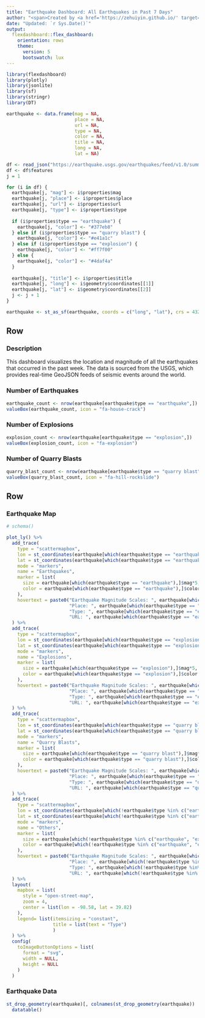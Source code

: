 ```yaml
---
title: "Earthquake Dashboard: All Earthquakes in Past 7 Days"
author: "<span>Created by <a href='https://zehuiyin.github.io/' target='_blank' style='color: white;'>Zehui Yin</a></span>"
date: "Updated: `r Sys.Date()`"
output:
  flexdashboard::flex_dashboard:
    orientation: rows
    theme:
      version: 5
      bootswatch: lux
---
```


```r
library(flexdashboard)
library(plotly)
library(jsonlite)
library(sf)
library(stringr)
library(DT)

earthquake <- data.frame(mag = NA,
                         place = NA,
                         url = NA,
                         type = NA,
                         color = NA,
                         title = NA,
                         long = NA,
                         lat = NA)

df <- read_json("https://earthquake.usgs.gov/earthquakes/feed/v1.0/summary/all_week.geojson")
df <- df$features
j = 1

for (i in df) {
  earthquake[j, "mag"] <- i$properties$mag
  earthquake[j, "place"] <- i$properties$place
  earthquake[j, "url"] <- i$properties$url
  earthquake[j, "type"] <- i$properties$type
  
  if (i$properties$type == "earthquake") {
    earthquake[j, "color"] <- "#377eb8"
  } else if (i$properties$type == "quarry blast") {
    earthquake[j, "color"] <- "#e41a1c"
  } else if (i$properties$type == "explosion") {
    earthquake[j, "color"] <- "#ff7f00"
  } else {
    earthquake[j, "color"] <- "#4daf4a"
  }
  
  earthquake[j, "title"] <- i$properties$title
  earthquake[j, "long"] <- i$geometry$coordinates[[1]]
  earthquake[j, "lat"] <- i$geometry$coordinates[[2]]
  j <- j + 1
}

earthquake <- st_as_sf(earthquake, coords = c("long", "lat"), crs = 4326)
```

Row {data-height=300}
-------------------------------------

### Description {data-width=400}

This dashboard visualizes the location and magnitude of all the earthquakes that occurred in the past week. The data is sourced from the USGS, which provides real-time GeoJSON feeds of seismic events around the world.

### Number of Earthquakes {data-width=200}

```r
earthquake_count <- nrow(earthquake[earthquake$type == "earthquake",])
valueBox(earthquake_count, icon = "fa-house-crack")
```

### Number of Explosions {data-width=200}

```r
explosion_count <- nrow(earthquake[earthquake$type == "explosion",])
valueBox(explosion_count, icon = "fa-explosion")
```

### Number of Quarry Blasts {data-width=200}

```r
quarry_blast_count <- nrow(earthquake[earthquake$type == "quarry blast",])
valueBox(quarry_blast_count, icon = "fa-hill-rockslide")
```

Row {data-height=1000}
-------------------------------------

### Earthquake Map {data-width=600}

```r
# schema()

plot_ly() %>%
  add_trace(
    type = "scattermapbox",
    lon = st_coordinates(earthquake[which(earthquake$type == "earthquake"),])[,1],
    lat = st_coordinates(earthquake[which(earthquake$type == "earthquake"),])[,2],
    mode = "markers",
    name = "Earthquakes",
    marker = list(
      size = earthquake[which(earthquake$type == "earthquake"),]$mag*5,
      color = earthquake[which(earthquake$type == "earthquake"),]$color
    ),
    hovertext = paste0("Earthquake Magnitude Scales: ", earthquake[which(earthquake$type == "earthquake"),]$mag, "\n",
                       "Place: ", earthquake[which(earthquake$type == "earthquake"),]$place, "\n",
                       "Type: ", earthquake[which(earthquake$type == "earthquake"),]$type, "\n",
                       "URL: ", earthquake[which(earthquake$type == "earthquake"),]$url)
  ) %>%
  add_trace(
    type = "scattermapbox",
    lon = st_coordinates(earthquake[which(earthquake$type == "explosion"),])[,1],
    lat = st_coordinates(earthquake[which(earthquake$type == "explosion"),])[,2],
    mode = "markers",
    name = "Explosions",
    marker = list(
      size = earthquake[which(earthquake$type == "explosion"),]$mag*5,
      color = earthquake[which(earthquake$type == "explosion"),]$color
    ),
    hovertext = paste0("Earthquake Magnitude Scales: ", earthquake[which(earthquake$type == "explosion"),]$mag, "\n",
                       "Place: ", earthquake[which(earthquake$type == "explosion"),]$place, "\n",
                       "Type: ", earthquake[which(earthquake$type == "explosion"),]$type, "\n",
                       "URL: ", earthquake[which(earthquake$type == "explosion"),]$url)
  ) %>%
  add_trace(
    type = "scattermapbox",
    lon = st_coordinates(earthquake[which(earthquake$type == "quarry blast"),])[,1],
    lat = st_coordinates(earthquake[which(earthquake$type == "quarry blast"),])[,2],
    mode = "markers",
    name = "Quarry Blasts",
    marker = list(
      size = earthquake[which(earthquake$type == "quarry blast"),]$mag*5,
      color = earthquake[which(earthquake$type == "quarry blast"),]$color
    ),
    hovertext = paste0("Earthquake Magnitude Scales: ", earthquake[which(earthquake$type == "quarry blast"),]$mag, "\n",
                       "Place: ", earthquake[which(earthquake$type == "quarry blast"),]$place, "\n",
                       "Type: ", earthquake[which(earthquake$type == "quarry blast"),]$type, "\n",
                       "URL: ", earthquake[which(earthquake$type == "quarry blast"),]$url)
  ) %>%
  add_trace(
    type = "scattermapbox",
    lon = st_coordinates(earthquake[which(!earthquake$type %in% c("earthquake", "explosion", "quarry blast")),])[,1],
    lat = st_coordinates(earthquake[which(!earthquake$type %in% c("earthquake", "explosion", "quarry blast")),])[,2],
    mode = "markers",
    name = "Others",
    marker = list(
      size = earthquake[which(!earthquake$type %in% c("earthquake", "explosion", "quarry blast")),]$mag*5,
      color = earthquake[which(!earthquake$type %in% c("earthquake", "explosion", "quarry blast")),]$color
    ),
    hovertext = paste0("Earthquake Magnitude Scales: ", earthquake[which(!earthquake$type %in% c("earthquake", "explosion", "quarry blast")),]$mag, "\n",
                       "Place: ", earthquake[which(!earthquake$type %in% c("earthquake", "explosion", "quarry blast")),]$place, "\n",
                       "Type: ", earthquake[which(!earthquake$type %in% c("earthquake", "explosion", "quarry blast")),]$type, "\n",
                       "URL: ", earthquake[which(!earthquake$type %in% c("earthquake", "explosion", "quarry blast")),]$url)
  ) %>%
  layout(
    mapbox = list(
      style = "open-street-map",
      zoom = 4,
      center = list(lon = -98.58, lat = 39.82)
    ),
    legend= list(itemsizing = "constant",
                 title = list(text = "Type")
                 )
  ) %>%
  config(
    toImageButtonOptions = list(
      format = "svg", 
      width = NULL, 
      height = NULL
    )
  )
```

### Earthquake Data {data-width=300}

```r
st_drop_geometry(earthquake)[, colnames(st_drop_geometry(earthquake)) != "color"] |>
  datatable()
```
